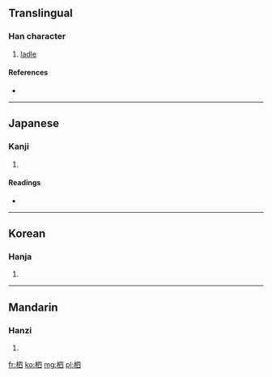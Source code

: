 ==Translingual==

===Han character===
{{Han char|rn=75|rad=木|as=05|sn=9|four=5690<sub>0</sub>|canj=木田金 (DWC)}}

# [[ladle]]

====References====
* {{Han ref|kx=0521.080|dkj=14666|dj=0909.050|hdz=21184.040|uh=67F6|ud=26614|bh=CF4E|bd=53070}}

----

==Japanese==

===Kanji===
{{ja-kanji|grade=|rs=木05}}

# {{defn|Japanese|sort=木05}}

====Readings====
* {{ja-readings|on=[[し]] (shi)|kun=[[さじ]] (saji)}}

----

==Korean==

===Hanja===
{{ko-hanja|hangeul=사|eumhun=|rv=sa|mr=sa|y=sa}}

# {{defn|Korean|sort=木05}}

----

==Mandarin==

===Hanzi===
{{cmn-hanzi|pin=[[sì]] ([[si4]]), [[zhā]] ([[zha1]])|wg=ssu<sup>4</sup>, cha<sup>1</sup>}}

# {{defn|Mandarin|sort=木05}}

[[fr:柶]]
[[ko:柶]]
[[mg:柶]]
[[pl:柶]]